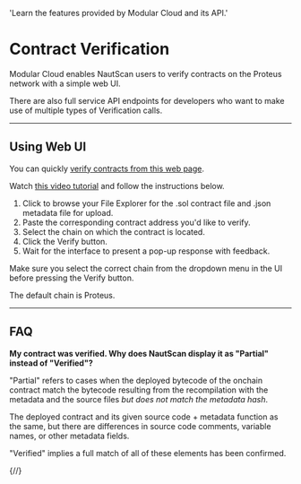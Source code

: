 
  'Learn the features provided by Modular Cloud and its API.'

<HeroPattern />

# Contract Verification 

Modular Cloud enables NautScan users to verify contracts on the Proteus network with a simple web UI.

There are also full service API endpoints for developers who want to make use of multiple types of Verification calls.

---

## Using Web UI

You can quickly [verify contracts from this web page](https://contract-verification.vercel.app/).

Watch [this video tutorial](https://youtu.be/jI8rMUqDTZs) and follow the instructions below.

1. Click to browse your File Explorer for the .sol contract file and .json metadata file for upload.
2. Paste the corresponding contract address you'd like to verify.
3. Select the chain on which the contract is located.
4. Click the Verify button.
5. Wait for the interface to present a pop-up response with feedback.

Make sure you select the correct chain from the dropdown menu in the UI before pressing the Verify button.

The default chain is Proteus.

---

## FAQ

__My contract was verified. Why does NautScan display it as "Partial" instead of "Verified"?__

"Partial" refers to cases when the deployed bytecode of the onchain contract match the bytecode resulting from the recompilation with the metadata and the source files _but does not match the metadata hash_.

The deployed contract and its given source code + metadata function as the same, but there are differences in source code comments, variable names, or other metadata fields.

"Verified" implies a full match of all of these elements has been confirmed.

{/*<Guides />*/}
